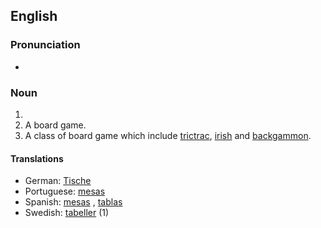 ==English==

===Pronunciation===
*{{audio|en-us-tables.ogg|Audio (US)}}

===Noun===
#{{plural of|[[table]]}}
#A board game.
#A class of board game which include [[trictrac]], [[irish]] and [[backgammon]].

====Translations====
*German: [[Tische]]
*Portuguese: [[mesas]]
*Spanish: [[mesas#Spanish|mesas]] , [[tablas]]
*Swedish: [[tabeller]] (1)